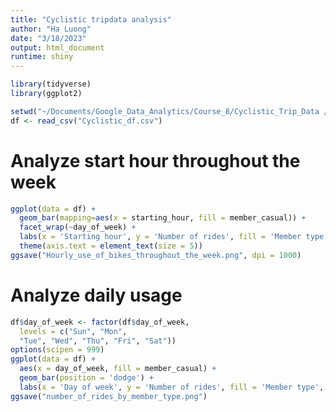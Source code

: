 ```yaml
---
title: "Cyclistic tripdata analysis"
author: "Ha Luong"
date: "3/18/2023"
output: html_document
runtime: shiny
---
```


```r
library(tidyverse)
library(ggplot2)
```

```r
setwd("~/Documents/Google_Data_Analytics/Course_8/Cyclistic_Trip_Data /Cyclistic_CSV_files")
df <- read_csv("Cyclistic_df.csv")
```

# Analyze start hour throughout the week
```r
ggplot(data = df) +
  geom_bar(mapping=aes(x = starting_hour, fill = member_casual)) +
  facet_wrap(~day_of_week) +
  labs(x = 'Starting hour', y = 'Number of rides', fill = 'Member type', title = 'Hourly use of bikes throughout the week') +
  theme(axis.text = element_text(size = 5))
ggsave("Hourly_use_of_bikes_throughout_the_week.png", dpi = 1000)
```

# Analyze daily usage
```r
df$day_of_week <- factor(df$day_of_week,
  levels = c("Sun", "Mon", 
  "Tue", "Wed", "Thu", "Fri", "Sat"))
options(scipen = 999)
ggplot(data = df) +
  aes(x = day_of_week, fill = member_casual) +
  geom_bar(position = 'dodge') +
  labs(x = 'Day of week', y = 'Number of rides', fill = 'Member type', title = 'Number of rides by member type')
ggsave("number_of_rides_by_member_type.png")
```

